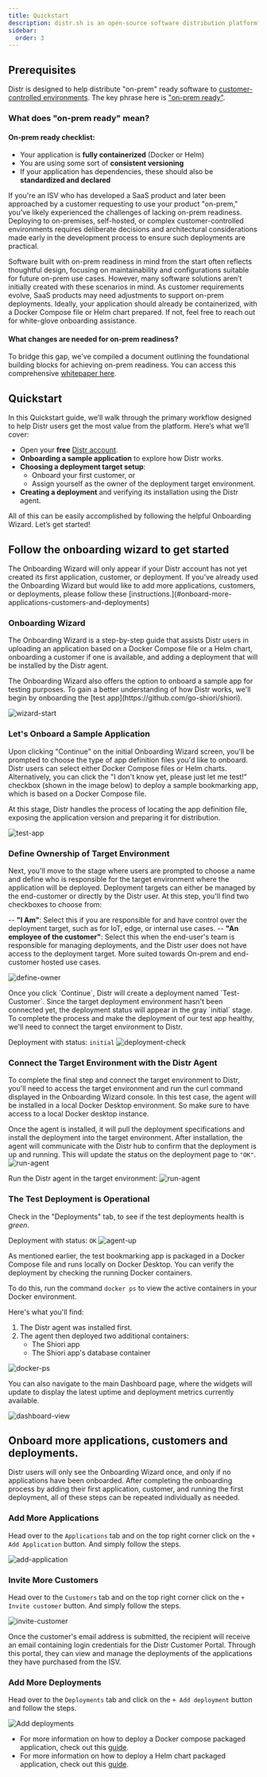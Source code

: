```yaml
---
title: Quickstart
description: distr.sh is an open-source software distribution platform?
sidebar:
  order: 3
---
```



## Prerequisites

Distr is designed to help distribute "on-prem" ready software to [customer-controlled environments](https://glasskube.dev/blog/5-ways-to-succeed-without-access-to-customer-environments/). The key phrase here is ["on-prem ready"](https://glasskube.dev/white-paper/building-blocks/).

### What does "on-prem ready" mean?

#### On-prem ready checklist:

- Your application is **fully containerized** (Docker or Helm)
- You are using some sort of **consistent versioning**
- If your application has dependencies, these should also be **standardized and declared**

If you're an ISV who has developed a SaaS product and later been approached by a customer requesting to use your product "on-prem," you’ve likely experienced the challenges of lacking on-prem readiness. Deploying to on-premises, self-hosted, or complex customer-controlled environments requires deliberate decisions and architectural considerations made early in the development process to ensure such deployments are practical.

Software built with on-prem readiness in mind from the start often reflects thoughtful design, focusing on maintainability and configurations suitable for future on-prem use cases. However, many software solutions aren’t initially created with these scenarios in mind. As customer requirements evolve, SaaS products may need adjustments to support on-prem deployments. Ideally, your application should already be containerized, with a Docker Compose file or Helm chart prepared. If not, feel free to reach out for white-glove onboarding assistance.

#### What changes are needed for on-prem readiness?

To bridge this gap, we've compiled a document outlining the foundational building blocks for achieving on-prem readiness. You can access this comprehensive [whitepaper here](https://glasskube.dev/white-paper/building-blocks/).

## Quickstart

In this Quickstart guide, we’ll walk through the primary workflow designed to help Distr users get the most value from the platform. Here’s what we’ll cover:

- Open your **free** [Distr account](https://distr.sh/).
- **Onboarding a sample application** to explore how Distr works.
- **Choosing a deployment target setup**:
  - Onboard your first customer, or
  - Assign yourself as the owner of the deployment target environment.
- **Creating a deployment** and verifying its installation using the Distr agent.

All of this can be easily accomplished by following the helpful Onboarding Wizard. Let’s get started!

## Follow the onboarding wizard to get started

<Aside type="note" title="Warning">
  The Onboarding Wizard will only appear if your Distr account has not yet
  created its first application, customer, or deployment. If you’ve already used
  the Onboarding Wizard but would like to add more applications, customers, or
  deployments, please follow these
  [instructions.](#onboard-more-applications-customers-and-deployments)
</Aside>

### Onboarding Wizard

The Onboarding Wizard is a step-by-step guide that assists Distr users in uploading an application based on a Docker Compose file or a Helm chart, onboarding a customer if one is available, and adding a deployment that will be installed by the Distr agent.

<Aside type="note" title="Info">
  The Onboarding Wizard also offers the option to onboard a sample app for
  testing purposes. To gain a better understanding of how Distr works, we'll
  begin by onboarding the [test app](https://github.com/go-shiori/shiori).
</Aside>

![wizard-start](../../../../assets/docs/getting-started/quickstart/wizard-start.png)

### Let's Onboard a Sample Application

Upon clicking "Continue" on the initial Onboarding Wizard screen, you'll be prompted to choose the type of app definition files you'd like to onboard. Distr users can select either Docker Compose files or Helm charts. Alternatively, you can click the "I don't know yet, please just let me test!" checkbox (shown in the image below) to deploy a sample bookmarking app, which is based on a Docker Compose file.

At this stage, Distr handles the process of locating the app definition file, exposing the application version and preparing it for distribution.

![test-app](../../../../assets/docs/getting-started/quickstart/wizard-test.png)

### Define Ownership of Target Environment

Next, you'll move to the stage where users are prompted to choose a name and define who is responsible for the target environment where the application will be deployed. Deployment targets can either be managed by the end-customer or directly by the Distr user. At this step, you'll find two checkboxes to choose from:

-- **"I Am"**: Select this if you are responsible for and have control over the deployment target, such as for IoT, edge, or internal use cases.
-- **"An employee of the customer"**: Select this when the end-user's team is responsible for managing deployments, and the Distr user does not have access to the deployment target. More suited towards On-prem and end-customer hosted use cases.

![define-owner](../../../../assets/docs/getting-started/quickstart/customer-creation.png)

<Aside type="note" title="Info">
  Once you click `Continue`, Distr will create a deployment named
  `Test-Customer`. Since the target deployment environment hasn't been connected
  yet, the deployment status will appear in the gray `initial` stage. To
  complete the process and make the deployment of our test app healthy, we'll
  need to connect the target environment to Distr.
</Aside>

Deployment with status: `initial`
![deployment-check](../../../../assets/docs/getting-started/quickstart/app-created.png)

### Connect the Target Environment with the Distr Agent

To complete the final step and connect the target environment to Distr, you'll need to access the target environment and run the curl command displayed in the Onboarding Wizard console. In this test case, the agent will be installed in a local Docker Desktop environment. So make sure to have access to a local Docker desktop instance.

Once the agent is installed, it will pull the deployment specifications and install the deployment into the target environment. After installation, the agent will communicate with the Distr hub to confirm that the deployment is up and running. This will update the status on the deployment page to `"OK"`.
![run-agent](../../../../assets/docs/getting-started/quickstart/connection-command.png)

Run the Distr agent in the target environment:
![run-agent](../../../../assets/docs/getting-started/quickstart/run-command.png)

### The Test Deployment is Operational

Check in the "Deployments" tab, to see if the test deployments health is _green_.

Deployment with status: `OK`
![agent-up](../../../../assets/docs/getting-started/quickstart/deployment-healthy.png)

As mentioned earlier, the test bookmarking app is packaged in a Docker Compose file and runs locally on Docker Desktop. You can verify the deployment by checking the running Docker containers.

To do this, run the command `docker ps` to view the active containers in your Docker environment.

Here's what you'll find:

1. The Distr agent was installed first.
2. The agent then deployed two additional containers:
   - The Shiori app
   - The Shiori app's database container

![docker-ps](../../../../assets/docs/getting-started/quickstart/docker-ps.png)

You can also navigate to the main Dashboard page, where the widgets will update to display the latest uptime and deployment metrics currently available.

![dashboard-view](../../../../assets/docs/getting-started/quickstart/dashboard-new-deploy.png)

## Onboard more applications, customers and deployments.

Distr users will only see the Onboarding Wizard once, and only if no applications have been onboarded. After completing the onboarding process by adding their first application, customer, and running the first deployment, all of these steps can be repeated individually as needed.

### Add More Applications

Head over to the `Applications` tab and on the top right corner click on the `+ Add Application` button. And simply follow the steps.

![add-application](../../../../assets/docs/getting-started/quickstart/add-app.png)

### Invite More Customers

Head over to the `Customers` tab and on the top right corner click on the `+ Invite customer` button. And simply follow the steps.

![invite-customer](../../../../assets/docs/getting-started/quickstart/add-customer.png)

<Aside type="note" title="Warning">
  Once the customer's email address is submitted, the recipient will receive an
  email containing login credentials for the Distr Customer Portal. Through this
  portal, they can view and manage the deployments of the applications they have
  purchased from the ISV.
</Aside>

### Add More Deployments

Head over to the `Deployments` tab and click on the `+ Add deployment` button and follow the steps.

![Add deployments](../../../../assets/docs/getting-started/quickstart/add-deploy.png)

- For more information on how to deploy a Docker compose packaged application, check out this [guide](https://glasskube.dev/products/cloud/docs/guides/onboarding-a-docker-app/).
- For more information on how to deploy a Helm chart packaged application, check out this [guide](https://glasskube.dev/products/cloud/docs/guides/onboard-helm-app/).
